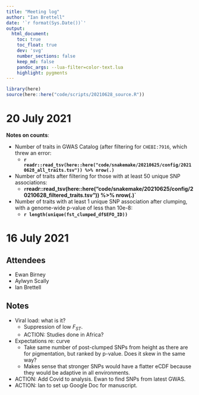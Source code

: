 ```yaml
---
title: "Meeting log"
author: "Ian Brettell"
date: '`r format(Sys.Date())`'
output:
  html_document:
    toc: true
    toc_float: true
    dev: 'svg'
    number_sections: false
    keep_md: false
    pandoc_args: --lua-filter=color-text.lua
    highlight: pygments
---
```


```r
library(here)
source(here::here("code/scripts/20210628_source.R"))
```

# 20 July 2021

**Notes on counts**:

* Number of traits in GWAS Catalog (after filtering for `CHEBI:7916`, which threw an error:
  - **`r readr::read_tsv(here::here("code/snakemake/20210625/config/20210628_all_traits.tsv")) %>% nrow(.)`**
* Number of traits after filtering for those with at least 50 unique SNP associations:
  - **`r `readr::read_tsv(here::here("code/snakemake/20210625/config/20210628_filtered_traits.tsv")) %>% nrow(.)`**
* Number of traits with at least 1 unique SNP association after clumping, with a genome-wide p-value of less than 10e-8:
  - **`r length(unique(fst_clumped_df$EFO_ID))`**

# 16 July 2021

## Attendees

* Ewan Birney
* Aylwyn Scally
* Ian Brettell

## Notes

* Viral load: what is it? 
  - Suppression of low $F_{ST}$.
  - [ACTION]{color="red"}: Studies done in Africa?
* Expectations re: curve
  - Take same number of post-clumped SNPs from height as there are for pigmentation, but ranked by p-value. Does it skew in the same way?
  - Makes sense that stronger SNPs would have a flatter eCDF because they would be adaptive in all environments.
* [ACTION]{color="red"}: Add Covid to analysis. Ewan to find SNPs from latest GWAS.
* [ACTION]{color="red"}: Ian to set up Google Doc for manuscript.
  